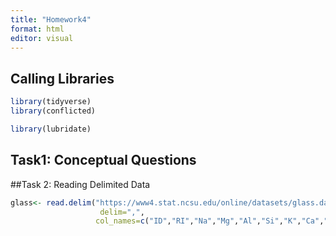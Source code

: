 ```yaml
---
title: "Homework4"
format: html
editor: visual
---
```

## Calling Libraries
```r
library(tidyverse)
library(conflicted)

library(lubridate)
``````

## Task1: Conceptual Questions






##Task 2: Reading Delimited Data

```r
glass<- read.delim("https://www4.stat.ncsu.edu/online/datasets/glass.data",
                    delim=",",
                   col_names=c("ID","RI","Na","Mg","Al","Si","K","Ca","Ba","Fe"))
```


